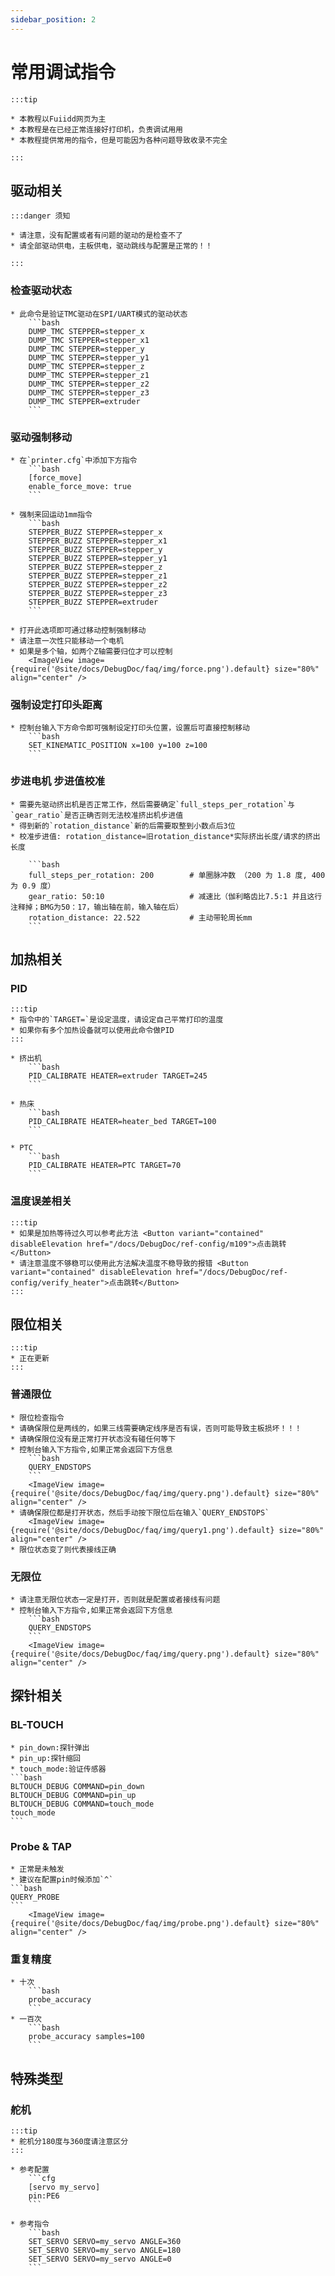 ```yaml
---
sidebar_position: 2
---
```


# 常用调试指令

    :::tip

    * 本教程以Fuiidd网页为主
    * 本教程是在已经正常连接好打印机，负责调试用用
    * 本教程提供常用的指令，但是可能因为各种问题导致收录不完全

    :::

## 驱动相关

    :::danger 须知

    * 请注意，没有配置或者有问题的驱动的是检查不了
    * 请全部驱动供电，主板供电，驱动跳线与配置是正常的！！

    :::


### 检查驱动状态

    * 此命令是验证TMC驱动在SPI/UART模式的驱动状态
        ```bash
        DUMP_TMC STEPPER=stepper_x
        DUMP_TMC STEPPER=stepper_x1
        DUMP_TMC STEPPER=stepper_y
        DUMP_TMC STEPPER=stepper_y1
        DUMP_TMC STEPPER=stepper_z
        DUMP_TMC STEPPER=stepper_z1
        DUMP_TMC STEPPER=stepper_z2
        DUMP_TMC STEPPER=stepper_z3
        DUMP_TMC STEPPER=extruder
        ```

### 驱动强制移动

    * 在`printer.cfg`中添加下方指令
        ```bash
        [force_move]
        enable_force_move: true
        ```

    * 强制来回运动1mm指令
        ```bash
        STEPPER_BUZZ STEPPER=stepper_x
        STEPPER_BUZZ STEPPER=stepper_x1
        STEPPER_BUZZ STEPPER=stepper_y
        STEPPER_BUZZ STEPPER=stepper_y1
        STEPPER_BUZZ STEPPER=stepper_z
        STEPPER_BUZZ STEPPER=stepper_z1
        STEPPER_BUZZ STEPPER=stepper_z2
        STEPPER_BUZZ STEPPER=stepper_z3
        STEPPER_BUZZ STEPPER=extruder
        ```

    * 打开此选项即可通过移动控制强制移动
    * 请注意一次性只能移动一个电机
    * 如果是多个轴，如两个Z轴需要归位才可以控制
        <ImageView image={require('@site/docs/DebugDoc/faq/img/force.png').default} size="80%" align="center" />

### 强制设定打印头距离

    * 控制台输入下方命令即可强制设定打印头位置，设置后可直接控制移动
        ```bash
        SET_KINEMATIC_POSITION x=100 y=100 z=100
        ```
### 步进电机 步进值校准
    * 需要先驱动挤出机是否正常工作，然后需要确定`full_steps_per_rotation`与`gear_ratio`是否正确否则无法校准挤出机步进值
    * 得到新的`rotation_distance`新的后需要取整到小数点后3位
    * 校准步进值: rotation_distance=旧rotation_distance*实际挤出长度/请求的挤出长度
    
        ```bash
        full_steps_per_rotation: 200        # 单圈脉冲数 （200 为 1.8 度, 400 为 0.9 度）
        gear_ratio: 50:10                   # 减速比（伽利略齿比7.5:1 并且这行注释掉；BMG为50：17，输出轴在前，输入轴在后）
        rotation_distance: 22.522           # 主动带轮周长mm
        ```
## 加热相关

### PID
    :::tip
    * 指令中的`TARGET=`是设定温度，请设定自己平常打印的温度
    * 如果你有多个加热设备就可以使用此命令做PID
    :::

    * 挤出机
        ```bash
        PID_CALIBRATE HEATER=extruder TARGET=245
        ```

    * 热床
        ```bash
        PID_CALIBRATE HEATER=heater_bed TARGET=100
        ```

    * PTC
        ```bash
        PID_CALIBRATE HEATER=PTC TARGET=70
        ```

### 温度误差相关

    :::tip
    * 如果是加热等待过久可以参考此方法 <Button variant="contained" disableElevation href="/docs/DebugDoc/ref-config/m109">点击跳转</Button>
    * 请注意温度不够稳可以使用此方法解决温度不稳导致的报错 <Button variant="contained" disableElevation href="/docs/DebugDoc/ref-config/verify_heater">点击跳转</Button>
    :::

## 限位相关

    :::tip
    * 正在更新
    :::

### 普通限位
    * 限位检查指令
    * 请确保限位是两线的，如果三线需要确定线序是否有误，否则可能导致主板损坏！！！
    * 请确保限位没有是正常打开状态没有碰任何等下
    * 控制台输入下方指令,如果正常会返回下方信息
        ```bash
        QUERY_ENDSTOPS
        ```
        <ImageView image={require('@site/docs/DebugDoc/faq/img/query.png').default} size="80%" align="center" />
    * 请确保限位都是打开状态，然后手动按下限位后在输入`QUERY_ENDSTOPS`
        <ImageView image={require('@site/docs/DebugDoc/faq/img/query1.png').default} size="80%" align="center" />
    * 限位状态变了则代表接线正确

### 无限位
    * 请注意无限位状态一定是打开，否则就是配置或者接线有问题
    * 控制台输入下方指令,如果正常会返回下方信息
        ```bash
        QUERY_ENDSTOPS
        ```
        <ImageView image={require('@site/docs/DebugDoc/faq/img/query.png').default} size="80%" align="center" />

## 探针相关

### BL-TOUCH

    * pin_down:探针弹出
    * pin_up:探针缩回
    * touch_mode:验证传感器
    ```bash
    BLTOUCH_DEBUG COMMAND=pin_down
    BLTOUCH_DEBUG COMMAND=pin_up
    BLTOUCH_DEBUG COMMAND=touch_mode
    touch_mode
    ```

### Probe & TAP

    * 正常是未触发
    * 建议在配置pin时候添加`^`
    ```bash
    QUERY_PROBE
    ```
        <ImageView image={require('@site/docs/DebugDoc/faq/img/probe.png').default} size="80%" align="center" />

### 重复精度
    * 十次
        ```bash
        probe_accuracy
        ```
    * 一百次
        ```bash
        probe_accuracy samples=100
        ```

## 特殊类型

### 舵机

    :::tip
    * 舵机分180度与360度请注意区分
    :::

    * 参考配置
        ```cfg
        [servo my_servo]
        pin:PE6
        ```

    * 参考指令
        ```bash
        SET_SERVO SERVO=my_servo ANGLE=360
        SET_SERVO SERVO=my_servo ANGLE=180
        SET_SERVO SERVO=my_servo ANGLE=0
        ```


